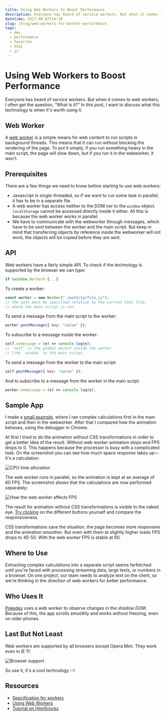 ```yaml
---
title: Using Web Workers to Boost Performance
description: Everyone has heard of service workers. But when it comes to web workers, I often get the question, “What is it?” In this post, I want to discuss what this technology is when it's worth using it.
datetime: 2017-08-07T14:30
slug: /blog/web-workers-for-better-performance
tags:
  - dev
  - performance
  - favorite
  - html
  - js
---
```


# Using Web Workers to Boost Performance

Everyone has heard of service workers. But when it comes to web workers, I often get the question, “What is it?” In this post, I want to discuss what this technology is when it's worth using it.

## Web Worker

A [web worker](https://developer.mozilla.org/en-US/docs/Web/API/Web_Workers_API/Using_web_workers) is a simple means for web content to run scripts in background threads. This means that it can run without blocking the rendering of the page. To put it simply, if you run something heavy in the main script, the page will slow down, but if you run it in the webworker, it won't.

## Prerequisites

There are a few things we need to know before starting to use web workers:

- Javascript is single-threaded, so if we want to run some task in parallel, it has to be in a separate file.
- A web worker has access neither to the DOM nor to the `window` object. `localStorage` cannot be accessed directly inside it either. All this is because the web worker works in parallel.
- We have to communicate with the webworker through messages, which have to be sent between the worker and the main script. But keep in mind that transferring objects by reference inside the webworker will not work, the objects will be copied before they are sent.

## API

Web workers have a fairly simple API. To check if the technology is supported by the browser we can type:

```js
if (window.Worker) {...}
```

To create a worker:

```js
const worker = new Worker("./path/to/file.js");
// The path must be specified relative to the current html file,
// where the main script is run.
```

To send a message from the main script to the worker:

```js
worker.postMessage({ key: "value" });
```

To subscribe to a message inside the worker:

```js
self.onmessage = (e) => console.log(e);
// `self` is the global object inside the worker,
// like `window` in the main script.
```

To send a message from the worker to the main script:

```js
self.postMessage({ key: "value" });
```

And to subscribe to a message from the worker in the main script:

```js
worker.onmessage = (e) => console.log(e);
```

## Sample App

I made a [small example](https://codepen.io/bespoyasov/project/editor/DdyxqP/#0), where I ran complex calculations first in the main script and then in the webworker. After that I compared how the animation behaves, using the debugger in Chrome.

At first I tried to do the animation without CSS transformations in order to get a better idea of the result. Without web worker animation stops and FPS drops to 0. This happens because the processor is busy with a complicated task. On the screenshot you can see how much space _response_ takes up—it's a calculation:

![CPU time allocation](/images/content/web-workers-for-better-performance/before.jpg)

The web worker runs in parallel, so the animation is kept at an average of 60 FPS. The screenshot shows that the calculations are now performed separately:

![How the web worker affects FPS](/images/content/web-workers-for-better-performance/after.jpg)

The result for animation without CSS transformations is visible to the naked eye. [Try clicking](https://codepen.io/bespoyasov/project/editor/DdyxqP/#0) on the different buttons yourself and compare the responsiveness.

CSS transformations save the situation, the page becomes more responsive and the animation smoother. But even with them at slightly higher loads FPS drops to 45-50. With the web worker FPS is stable at 60.

## Where to Use

Extracting complex calculations into a separate script seems farfetched until you're faced with processing streaming data, large texts, or numbers in a browser. On one project, our team needs to analyze text on the client, so we're thinking in the direction of web workers for better performance.

## Who Uses It

[Pokedex](https://www.pokedex.org) uses a web worker to observe changes in the _shadow DOM_. Because of this, the app scrolls smoothly and works without freezing, even on older phones.

## Last But Not Least

Web workers are supported by all browsers except Opera Mini. They work even in IE 11:

![Browser support](/images/content/web-workers-for-better-performance/support.jpg)

So use it, it's a cool technology <nobr>:-)</nobr>

## Resources

- [Specification for workers](https://www.w3.org/TR/workers/)
- [Using Web Workers](https://developer.mozilla.org/en-US/docs/web/api/web_workers_api/using_web_workers)
- [Tutorial on Html5rocks](https://www.html5rocks.com/en/tutorials/workers/basics/)
